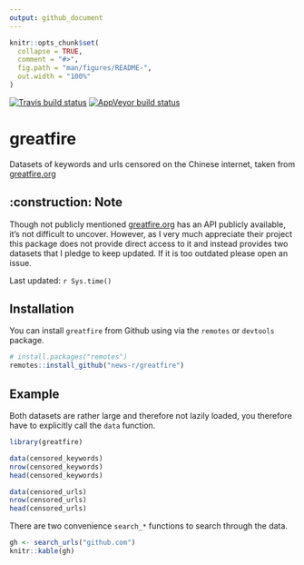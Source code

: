 ```yaml
---
output: github_document
---
```


<!-- README.md is generated from README.Rmd. Please edit that file -->

```r
knitr::opts_chunk$set(
  collapse = TRUE,
  comment = "#>",
  fig.path = "man/figures/README-",
  out.width = "100%"
)
```
<!-- badges: start -->
[![Travis build status](https://travis-ci.org/news-r/greatfire.svg?branch=master)](https://travis-ci.org/news-r/greatfire)
[![AppVeyor build status](https://ci.appveyor.com/api/projects/status/github/news-r/greatfire?branch=master&svg=true)](https://ci.appveyor.com/project/news-r/greatfire)
<!-- badges: end -->

# greatfire

Datasets of keywords and urls censored on the Chinese internet, taken from [greatfire.org](https://en.greatfire.org/)

## :construction: Note

Though not publicly mentioned [greatfire.org](https://en.greatfire.org/) has an API publicly available, it's not difficult to uncover. However, as I very much appreciate their project this package does not provide direct access to it and instead provides two datasets that I pledge to keep updated. If it is too outdated please open an issue.

Last updated: `r Sys.time()`

## Installation

You can install `greatfire` from Github using via the `remotes` or `devtools` package.

``` r
# install.packages("remotes")
remotes::install_github("news-r/greatfire")
```

## Example

Both datasets are rather large and therefore not lazily loaded, you therefore have to explicitly call the `data` function.

```r
library(greatfire)

data(censored_keywords)
nrow(censored_keywords)
head(censored_keywords)

data(censored_urls)
nrow(censored_urls)
head(censored_urls)
```

There are two convenience `search_*` functions to search through the data.

```r
gh <- search_urls("github.com") 
knitr::kable(gh)
```